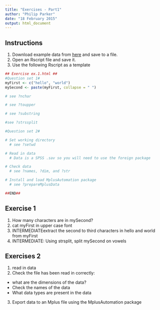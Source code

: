 ```yaml
---
title: "Exercises - Part1"
author: "Philip Parker"
date: "18 February 2015"
output: html_document
---
```


Instructions
--------------
1. Download example data from [here](https://www.dropbox.com/s/v0k2joopom6lagj/PISA2003.sav?dl=0) and save to a file.
2. Open an Rscript file and save it.
3. Use the following Rscript as a template

```r
## Exercise ex.1.html ##
#Question set 1#
myFirst <- c("hello", "world")
mySecond <- paste(myFirst, collapse = " ")

# see ?nchar

# see ?toupper

# see ?substring

#see ?strssplit

#Question set 2#

# Set working directory 
  # see ?setwd

# Read in data
  # Data is a SPSS .sav so you will need to use the foreign package

# Check data
  # see ?names, ?dim, and ?str

# Install and load MplusAutomation package
  # see ?prepareMplusData

##END##  
```

Exercise 1
-------------
1. How many characters are in mySecond?
2. cat myFirst in upper case font
3. INTERMEDIATEextract the second to third characters in hello and world from myFirst
4. INTERMEDIATE: Using strsplit, split mySecond on vowels


Exercises 2
----------
1. read in data
2. Check the file has been read in correctly:
  * what are the dimensions of the data?
  * Check the names of the data
  * What data types are present in the data
3. Export data to an Mplus file using the MplusAutomation package


